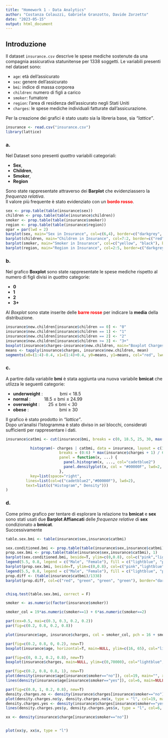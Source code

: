```yaml
---
title: "Homework 1 - Data Analytics"
author: "Costanza Colauzzi, Gabriele Granzotto, Davide Zorzetto"
date: "2023-05-15"
output: html_document
---
```


## Introduzione

Il dataset $\texttt{insurance.csv}$ descrive le spese mediche sostenute da una compagnia assicurativa statunitense per 1338 soggetti. Le variabili presenti nel dataset sono:

-   $\texttt{age}$: età dell'assicurato
-   $\texttt{sex}$: genere dell'assicurato
-   $\texttt{bmi}$: indice di massa corporea
-   $\texttt{children}$: numero di figli a carico
-   $\texttt{smoker}$: fumatore
-   $\texttt{region}$: l'area di residenza dell'assicurato negli Stati Uniti
-   $\texttt{charges}$: le spese mediche individuali fatturate dall'assicurazione.

Per la creazione dei grafici è stato usato sia la libreria base, sia *"lattice"*.

```r
insurance <- read.csv("insurance.csv")
library(lattice)
```

### a.

Nel Dataset sono presenti *quattro* variabili categoriali:

-   **Sex**,
-   **Children**,
-   **Smoker**,
-   **Region**

Sono state rappresentate attraverso dei **Barplot** che evidenziassero la *frequenza relativa*.\
Il valore più frequente è stato evidenziato con un [**bordo rosso**]{style="color:red"}.

```r
sex <- prop.table(table(insurance$sex))
children <- prop.table(table(insurance$children))
smoker <- prop.table(table(insurance$smoker))
region <- prop.table(table(insurance$region))
opar = par(lwd = 2)
barplot(sex, main="Sex in Insurance", col=c(6,4), border=c("darkgrey", "red")) 
barplot(children, main="Children in Insurance", col=7:2, border=c("red", "darkgrey", "darkgrey", "darkgrey", "darkgrey", "darkgrey"))
barplot(smoker, main="Smoker in Insurance", col=c("yellow", "black"), border=c("red", "darkgrey"))
barplot(region, main="Region in Insurance", col=2:5, border=c("darkgrey","darkgrey","red", "darkgrey"))
```

### b.

Nel grafico **Boxplot** sono state rappresentate le spese mediche rispetto al numero di figli divisi in *quattro* categorie:

-   **0**
-   **1**
-   **2**
-   **3+**

Al *Boxplot* sono state inserite delle [**barre rosse**]{style="color:Red"} per indicare la **media** della distribuzione.

```r
insurance$new.children[insurance$children == 0] <- "0"
insurance$new.children[insurance$children == 1] <- "1"
insurance$new.children[insurance$children == 2] <- "2"
insurance$new.children[insurance$children >= 3] <- "3+"
boxplot(insurance$charges~insurance$new.children, main="Boxplot Charges/Children", xlab="Children", ylab="Charges", col="yellow", border="darkblue")
means <- tapply(insurance$charges, insurance$new.children, mean)
segments(x0=(1:4)-0.4, x1=(1:4)+0.4, y0=means, y1=means, col="red", lwd=2.5)

```

### c.

A partire dalla variabile **bmi** è stata aggiunta una nuova variabile **bmicat** che utlizza le seguenti categorie:

-   **underweight** :              bmi $<$ 18.5
-   **normal** :           18.5 $\leq$ bmi $\leq$ 24.99
-   **overweight** :       25 $\leq$ bmi $<$ 30
-   **obese** :                         bmi $\geq$ 30

Il grafico è stato prodotto in *"lattice"*.\
Dopo un'analisi l'Istogramma è stato diviso in *sei* blocchi, considerati sufficienti per rappresentare i dati.

```r

insurance$catbmi <- cut(insurance$bmi, breaks = c(0, 18.5, 25, 30, max(insurance$bmi) + 1), labels = c("Underweight", "Normal", "Overweight", "Obese"))

           histogram(~ charges | catbmi, data = insurance, layout = c(1, 4),
                        breaks = (0:6) * max(insurance$charges + 1) / 6, aspect = 0.2, type = "density",
                        panel = function(x, ...) {
                          panel.histogram(x, ..., col="cadetblue2")
                          panel.densityplot(x, col = "#00000F", lwd=2, ...)
                        },
           key=list(space="right",
         lines=list(col=c("cadetblue2","#00000F"), lwd=2),
         text=list(c("Histogram"," Density")))
)
```

### d.

Come primo grafico per tentare di esplorare la relazione tra **bmicat** e **sex** sono stati usati due **Barplot Affiancati** delle *frequenze relative* di **sex** condizionato a **bmicat**.\
Successivamente

```r
table.sex.bmi <- table(insurance$sex,insurance$catbmi)

sex.conditioned.bmi <- prop.table(table(insurance$sex,insurance$catbmi), 2)
prop.sex.bmi <- prop.table(table(insurance$sex,insurance$catbmi), 1)
barplot(sex.conditioned.bmi, beside=T, ylim=c(0,0.8), col=c("pink","lightblue","pink","lightblue","pink","lightblue","pink","lightblue"))
legend(5.5, 0.8, legend = c("Male", "Female"), fill = c("lightblue", "pink"))
barplot(prop.sex.bmi, beside=T, ylim=c(0,0.8), col=c("pink","lightblue","pink","lightblue","pink","lightblue","pink","lightblue"))
legend(5.5, 0.8, legend = c("Male", "Female"), fill = c("lightblue", "pink"))
prop.diff <- (table(insurance$catbmi)/1338)
barplot(prop.diff, col=c("red", "green", "green", "green"), border="darkgrey")


chisq.test(table.sex.bmi, correct = F)
```

```r
smoker <- as.numeric(factor(insurance$smoker))

smoker_col = 19*as.numeric(smoker==1) + 6*as.numeric(smoker==2)

par(cex=0.5, mai=c(0.3, 0.3, 0.2, 0.2))
par(fig=c(0.2, 0.8, 0.2, 0.8))

plot(insurance$age, insurance$charges, col = smoker_col, pch = 16 + smoker, cex = 0.8, main=NULL, ylim=c(0,70000), xlim=c(16, 65))

par(fig=c(0.2, 0.8, 0, 0.2), new=T)
boxplot(insurance$age, horizontal=T, main=NULL, ylim=c(16, 65), col="lightblue", border="darkblue")

par(fig=c(0, 0.2, 0.2, 0.8), new=T)
boxplot(insurance$charges, main=NULL, ylim=c(0,70000), col="lightblue", border="darkblue")

par(fig=c(0.2, 0.8, 0.8, 1), new=T)
plot(density(insurance$age[insurance$smoker=="no"]), col=19, main="", xlim=c(16, 65))
lines(density(insurance$age[insurance$smoker=="yes"]), col=6, main=NULL)

par(fig=c(0.8, 1, 0.2, 0.8), new=T)
density.charges.no <- density(insurance$charges[insurance$smoker=="no"])
plot(density.charges.no$y, density.charges.no$x, type = "l", col=19, main="", ylim=c(0,70000))
density.charges.yes <- density(insurance$charges[insurance$smoker=="yes"])
lines(density.charges.yes$y, density.charges.yes$x, type = "l", col=6, main=NULL)

```
```r
xx <- density(insurance$charge[insurance$smoker=="no"])


plot(xx$y, xx$x, type = "l")
```

